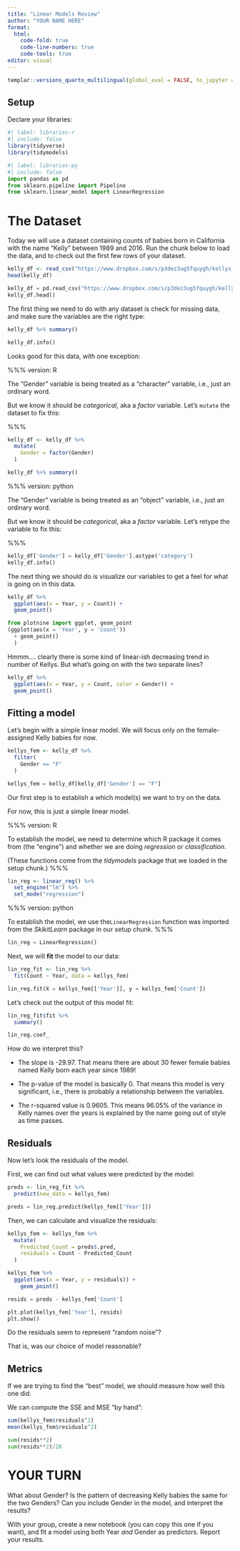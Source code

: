 ```yaml
---
title: "Linear Models Review"
author: "YOUR NAME HERE"
format: 
  html:
    code-fold: true
    code-line-numbers: true
    code-tools: true
editor: visual
---
```


```r
templar::versions_quarto_multilingual(global_eval = FALSE, to_jupyter = TRUE, warn_edit = FALSE)
```

## Setup

Declare your libraries:

```r
#| label: libraries-r
#| include: false
library(tidyverse)
library(tidymodels)
```

```python
#| label: libraries-py
#| include: false
import pandas as pd
from sklearn.pipeline import Pipeline
from sklearn.linear_model import LinearRegression
```

# The Dataset

Today we will use a dataset containing counts of babies born in California with the name "Kelly" between 1989 and 2016.  Run the chunk below to load the data, and to check out the first few rows of your dataset.


```r
kelly_df <- read_csv("https://www.dropbox.com/s/p3dez3ug5fquygh/kellys_ca.csv?dl=1")
head(kelly_df)
```

```python
kelly_df = pd.read_csv("https://www.dropbox.com/s/p3dez3ug5fquygh/kellys_ca.csv?dl=1")
kelly_df.head()
```

The first thing we need to do with any dataset is check for missing data, and make sure the variables are the right type:

```r
kelly_df %>% summary()
```

```python
kelly_df.info()
```

Looks good for this data, with one exception:  

%%% version: R

The "Gender" variable is being treated as a "character" variable, i.e., just an ordinary word.

But we know it should be *categorical*, aka a *factor* variable.  Let's `mutate` the dataset to fix this:

%%%

```r
kelly_df <- kelly_df %>%
  mutate(
    Gender = factor(Gender)
  )

kelly_df %>% summary()
```



%%% version: python

The "Gender" variable is being treated as an "object" variable, i.e., just an ordinary word.

But we know it should be *categorical*, aka a *factor* variable.  Let's retype the variable to fix this:

%%%

```python
kelly_df['Gender'] = kelly_df['Gender'].astype('category')
kelly_df.info()
```

The next thing we should do is visualize our variables to get a feel for what is going on in this data.

```r
kelly_df %>%
  ggplot(aes(x = Year, y = Count)) +
  geom_point()
```


```python
from plotnine import ggplot, geom_point
(ggplot(aes(x = 'Year', y = 'Count')) 
  + geom_point()
  )
```

Hmmm.... clearly there is some kind of linear-ish decreasing trend in number of Kellys.  But what's going on with the two separate lines?


```r
kelly_df %>%
  ggplot(aes(x = Year, y = Count, color = Gender)) +
  geom_point()
```


## Fitting a model

Let's begin with a simple linear model.  We will focus only on the female-assigned Kelly babies for now.

```r
kellys_fem <- kelly_df %>%
  filter(
    Gender == "F"
  )
```

```python
kellys_fem = kelly_df[kelly_df['Gender'] == "F"]
```


Our first step is to establish a which model(s) we want to try on the data. 

For now, this is just a simple linear model.

%%%
version: R

To establish the model, we need to determine which R package it comes from (the "engine") and whether we are doing *regression* or *classification*.

(These functions come from the *tidymodels* package that we loaded in the setup chunk.)
%%%

```r
lin_reg <- linear_reg() %>%
  set_engine("lm") %>%
  set_mode("regression")
```

%%%
version: python

To establish the model, we use the`LinearRegression` function was imported from the *SkikitLearn* package in our setup chunk.
%%%

```python
lin_reg = LinearRegression()

```


Next, we will **fit** the model to our data:

```r
lin_reg_fit <- lin_reg %>%
  fit(Count ~ Year, data = kellys_fem)
```


```python
lin_reg.fit(X = kellys_fem[['Year']], y = kellys_fem['Count'])
```


Let's check out the output of this model fit:

```r
lin_reg_fit$fit %>% 
  summary()
```


```python
lin_reg.coef_
```


How do we interpret this?

* The slope is -29.97.  That means there are about 30 fewer female babies named Kelly born each year since 1989!

* The p-value of the model is basically 0.  That means this model is very significant, i.e., there is probably a relationship between the variables.

* The r-squared value is 0.9605.  This means 96.05% of the variance in Kelly names over the years is explained by the name going out of style as time passes.


## Residuals


Now let's look the residuals of the model.

First, we can find out what values were predicted by the model:

```r
preds <- lin_reg_fit %>% 
  predict(new_data = kellys_fem)
```

```python
preds = lin_reg.predict(kellys_fem[['Year']])
```

Then, we can calculate and visualize the residuals:


```r
kellys_fem <- kellys_fem %>%
  mutate(
    Predicted_Count = preds$.pred,
    residuals = Count - Predicted_Count
  )

kellys_fem %>%
  ggplot(aes(x = Year, y = residuals)) +
    geom_point()
```

```python
resids = preds - kellys_fem['Count']

plt.plot(kellys_fem['Year'], resids)
plt.show()
```

Do the residuals seem to represent "random noise"?

That is, was our choice of model reasonable?


## Metrics

If we are trying to find the "best" model, we should measure how well this one did.

We can compute the SSE and MSE "by hand":

```r
sum(kellys_fem$residuals^2)
mean(kellys_fem$residuals^2)
```

```python
sum(resids**2)
sum(resids**2)/28
```


# YOUR TURN

What about Gender?  Is the pattern of decreasing Kelly babies the same for the two Genders?  Can you include Gender in the model, and interpret the results?

With your group, create a new notebook (you can copy this one if you want), and fit a model using both Year *and* Gender as predictors.  Report your results.
